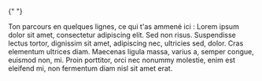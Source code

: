 {" "}

<div className="pt-8">
  Ton parcours en quelques lignes, ce qui t&apos;as ammené ici : Lorem ipsum
  dolor sit amet, consectetur adipiscing elit. Sed non risus. Suspendisse lectus
  tortor, dignissim sit amet, adipiscing nec, ultricies sed, dolor. Cras
  elementum ultrices diam. Maecenas ligula massa, varius a, semper congue,
  euismod non, mi. Proin porttitor, orci nec nonummy molestie, enim est eleifend
  mi, non fermentum diam nisl sit amet erat.
</div>
